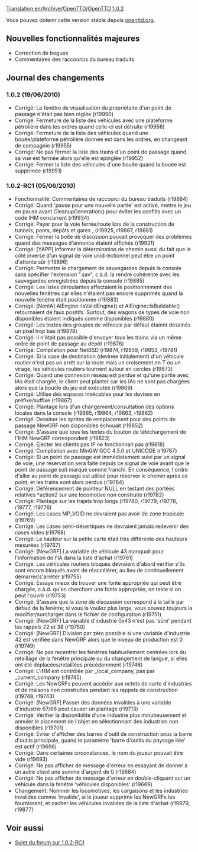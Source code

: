 [[Translation:en/Archive/OpenTTD/OpenTTD 1.0.2]]


{{fr/Archive/OpenTTD/Livraison|prec=fr/Archive/OpenTTD/OpenTTD 1.0.1|suiv=fr/Archive/OpenTTD/OpenTTD 1.0.3|date=19/06/2010}}

Vous pouvez obtenir cette version stable depuis [http://www.openttd.org/en/download-stable openttd.org].

==Nouvelles fonctionnalités majeures==

* Correction de bogues
* Commentaires des raccourcis du bureau traduits

==Journal des changements==

===1.0.2 (19/06/2010)===

* Corrigé: La fenêtre de visualisation du propriétaire d'un point de passage n'était pas bien réglée (r19990)
* Corrigé: Fermeture de la liste des véhicules avec une plateforme pétrolière dans les ordres quand celle-ci est détruite (r19956)
* Corrigé: Fermeture de la liste des véhicules quand une bouée/plateforme pétrolière donnée est dans les ordres, en changeant de compagnie (r19955)
* Corrigé: Ne pas fermer la liste des trains d'un point de passage quand sa vue est fermée alors qu'elle est épinglée (r19952)
* Corrigé: Fermer la liste des véhicules d'une bouée quand la bouée est supprimée {{en/Development/Design Drafts/Flyspray|3869}} (r19951)

===1.0.2-RC1 (05/06/2010)===

* Fonctionnalité: Commentaires de raccourci du bureau traduits (r19884)
* Corrigé: Quand 'pause pour une nouvelle partie' est activé, mettre le jeu en pause avant CleanupGeneration() pour éviter les conflits avec un code IHM concurrent {{en/Development/Design Drafts/Flyspray|3857}} (r19934)
* Corrigé: Payer pour la voie ferrée/route lors de la construction de tunnels, ponts, dépôts et gares {{en/Development/Design Drafts/Flyspray|3859}}, {{en/Development/Design Drafts/Flyspray|3827}} (r19925, r19887, r19881)
* Corrigé: Fermer la boîte de discussion pouvait provoquer des problèmes quand des messages d'annonce étaient affichés {{en/Development/Design Drafts/Flyspray|3865}} (r19921)
* Corrigé: [YAPP] Informer la détermination de chemin aussi du fait que le côté inverse d'un signal de voie unidirectionnel peut être un point d'attente sûr {{en/Development/Design Drafts/Flyspray|3803}} (r19896)
* Corrigé: Permettre le chargement de sauvegardes depuis la console sans spécifier l'extension ".sav", c.à.d. la rendre cohérente avec les sauvegardes enregistrées depuis la console {{en/Development/Design Drafts/Flyspray|3761}} (r19885)
* Corrigé: Les listes déroulantes affectaient le positionnement des nouvelles fenêtres car elles n'étaient pas encore supprimés quand la nouvelle fenêtre était positionnée {{en/Development/Design Drafts/Flyspray|3812}} (r19883)
* Corrigé: [NonIA] AIEngine::IsValidEngine() et AIEngine::IsBuildable() retournaient de faux positifs. Surtout, des wagons de types de voie non disponibles étaient indiqués comme disponibles (r19880)
* Corrigé: Les textes des groupes de véhicule par défaut étaient dessinés un pixel trop bas {{en/Development/Design Drafts/Flyspray|3851}} (r19878)
* Corrigé: Il n'était pas possible d'envoyer tous les trains via un même ordre de point de passage au dépôt (r19876)
* Corrigé: Compilation pour NetBSD {{en/Development/Design Drafts/Flyspray|3809}} {{en/Development/Design Drafts/Flyspray|3840}} {{en/Development/Design Drafts/Flyspray|3845}} (r19874, r19859, r19853, r19781)
* Corrigé: Si la case de destination (devinée initialement) d'un véhicule routier n'est pas un arrêt sur la route mais un croisement en T ou un virage, les véhicules routiers tournent autour en cercles {{en/Development/Design Drafts/Flyspray|3817}} (r19873)
* Corrigé: Quand une connexion réseau est perdue et qu'une partie avec IAs était chargée, le client peut planter car les IAs ne sont pas chargées alors que la boucle du jeu est exécutée {{en/Development/Design Drafts/Flyspray|3819}} (r19869)
* Corrigé: Utilise des espaces insécables pour les devises en préfixe/suffixe (r19867)
* Corrigé: Plantage lors d'un changement/consultation des options locales dans la console {{en/Development/Design Drafts/Flyspray|3830}} (r19865, r19864, r19863, r19862)
* Corrigé: Dessiner les sprites de remplacement pour des points de passage NewGRF non disponibles échouait (r19852)
* Corrigé: S'assure que tous les textes du bouton de téléchargement de l'IHM NewGRF correspondent (r19823)
* Corrigé: Éjecter les clients pas IP ne fonctionnait pas {{en/Development/Design Drafts/Flyspray|3784}} (r19818)
* Corrigé: Compilation avec MinGW GCC 4.5.0 et UNICODE (r19787)
* Corrigé: Si un point de passage est immédiatement suivi par un signal de voie, une réservation sera faite depuis ce signal de voie avant que le point de passage soit marqué comme franchi. En conséquence, l'ordre d'aller au point de passage est utilisé pour réserver le chemin après ce point, et les trains sont alors perdus {{en/Development/Design Drafts/Flyspray|3770}} (r19784)
* Corrigé: Déférencement de pointeur NULL en testant des portées relatives *action2 sur une locomotive non construite {{en/Development/Design Drafts/Flyspray|3828}} (r19782)
* Corrigé: Plantage sur les trajets trop longs {{en/Development/Design Drafts/Flyspray|3807}} (r19780, r19779, r19778, r19777, r19776)
* Corrigé: Les cases MP_VOID ne devraient pas avoir de zone tropicale {{en/Development/Design Drafts/Flyspray|3820}} (r19769)
* Corrigé: Les cases semi-désertiques ne devraient jamais redevenir des cases vides (r19768)
* Corrigé: La hauteur sur la petite carte était très différente des hauteurs mesurées {{en/Development/Design Drafts/Flyspray|3808}} (r19767)
* Corrigé: [NewGRF] La variable de véhicule 43 manquait pour l'information de l'IA dans la liste d'achat (r19761)
* Corrigé: Les véhicules routiers bloqués devraient d'abord vérifier s'ils sont encore bloqués avant de réaccélérer, au lieu de continuellement démarrer/s'arrêter (r19755)
* Corrigé: Essaye mieux de trouver une fonte appropriée qui peut être chargée, c.à.d. qu'en cherchant une fonte appropriée, on teste si on peut l'ouvrir {{en/Development/Design Drafts/Flyspray|3740}} (r19753)
* Corrigé: S'assure que la zone de discussion correspond à la taille par défaut de la fenêtre; si vous la voulez plus large, vous pouvez toujours la modifier/surcharger dans le fichier de configuration {{en/Development/Design Drafts/Flyspray|3798}} (r19751)
* Corrigé: [NewGRF] La variable d'industrie 0x43 n'est pas 'sûre' pendant les rappels 22 et 38 (r19750)
* Corrigé: [NewGRF] Division par zéro possible si une variable d'industrie 42 est vérifiée dans NewGRF alors que le niveau de production est 0 (r19749)
* Corrigé: Ne pas recentrer les fenêtres habituellement centrées lors du retaillage de la fenêtre principale ou du changement de langue, si elles ont été déplacées/retaillées précédemment {{en/Development/Design Drafts/Flyspray|3675}} (r19746)
* Corrigé: L'IHM est contrôlée par _local_company, pas par _current_company (r19745)
* Corrigé: Les NewGRFs peuvent accéder aux octets de carte d'industries et de maisons non construites pendant les rappels de construction (r19748, r19743)
* Corrigé: [NewGRF] Passer des données invalides à une variable d'industrie 67/68 peut causer un plantage (r19713)
* Corrigé: Vérifier la disponibilité d'une industrie plus minutieusement et annuler le placement de l'objet en sélectionnant des industries non disponibles {{en/Development/Design Drafts/Flyspray|3787}} (r19701)
* Corrigé: Éviter d'afficher des barres d'outil de construction sous la barre d'outils principale, quand le paramètre 'barre d'outils du paysage liée' est actif {{en/Development/Design Drafts/Flyspray|3781}} (r19696)
* Corrigé: Dans certaines circonstances, le nom du joueur pouvait être vide (r19693)
* Corrigé: Ne pas afficher de message d'erreur en essayant de donner à un autre client une somme d'argent de 0 {{en/Development/Design Drafts/Flyspray|3779}} (r19684)
* Corrigé: Ne pas afficher de message d'erreur en double-cliquant sur un véhicule dans la fenêtre 'véhicules disponibles' (r19669)
* Changement: Nommer les locomotives, les cargaisons et les industries invalides comme 'invalide', si le joueur supprime les NewGRFs les fournissant, et cacher les véhicules invalides de la liste d'achat (r19879, r19877)

== Voir aussi ==
* [http://www.tt-forums.net/viewtopic.php?f=29&t=48731 Sujet du forum sur 1.0.2-RC1]